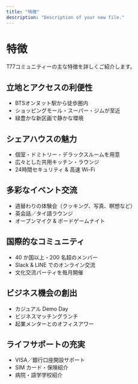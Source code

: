 ```yaml
---
title: "特徴"
description: "Description of your new file."
---
```


# 特徴

T77コミュニティーの主な特徴を詳しくご紹介します。

## 立地とアクセスの利便性

- BTSオンヌット駅から徒歩圏内
- ショッピングモール・スーパー・ジムが至近
- 緑豊かな新区画で静かな環境

## シェアハウスの魅力

- 個室・ドミトリー・デラックスルームを用意
- 広々とした共用キッチン・ラウンジ
- 24時間セキュリティ & 高速 Wi-Fi

## 多彩なイベント交流

- 週替わりの体験会（クッキング、写真、瞑想など）
- 英会話／タイ語ラウンジ
- オープンマイク & ボードゲームナイト

## 国際的なコミュニティ

- 40 か国以上・200 名超のメンバー
- Slack & LINE でのオンライン交流
- 文化交流パーティを毎月開催

## ビジネス機会の創出

- カジュアル Demo Day
- ビジネスマッチングランチ
- 起業メンターとのオフィスアワー

## ライフサポートの充実

- VISA／銀行口座開設サポート
- SIM カード・保険紹介
- 病院・語学学校紹介